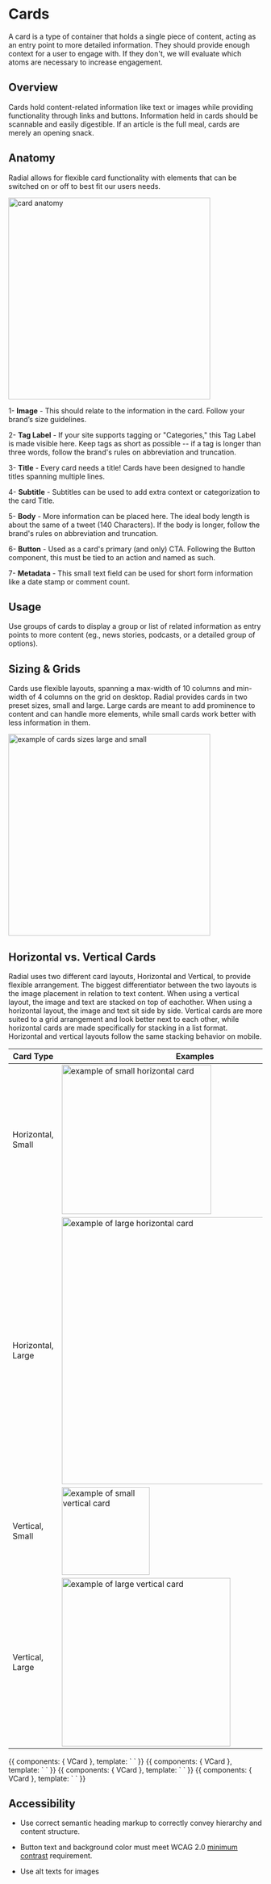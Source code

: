 
<Meta title="Components/Molecules/Cards" />

# Cards

A card is a type of container that holds a single piece of content, acting as an entry point to more detailed information. They should provide enough context for a user to engage with. If they don't, we will evaluate which atoms are necessary to increase engagement.



## Overview

Cards hold content-related information like text or images while providing functionality through links and buttons. Information held in cards should be scannable and easily digestible. If an article is the full meal, cards are merely an opening snack.



## Anatomy

Radial allows for flexible card functionality with elements that can be switched on or off to best fit our users needs.



 <img alt="card anatomy" src="./images/Molecules-Cards-card-anatomy.png" width="400" />

1- **Image** - This should relate to the information in the card. Follow your brand’s size guidelines.

2- **Tag Label** - If your site supports tagging or "Categories," this Tag Label is made visible here. Keep tags as short as possible -- if a tag is longer than three words, follow the brand's rules on abbreviation and truncation.

3- **Title** - Every card needs a title! Cards have been designed to handle titles spanning multiple lines.

4- **Subtitle** - Subtitles can be used to add extra context or categorization to the card Title.

5- **Body** - More information can be placed here. The ideal body length is about the same of a tweet (140 Characters). If the body is longer, follow the brand's rules on abbreviation and truncation.

6- **Button** - Used as a card's primary (and only) CTA. Following the Button component, this must be tied to an action and named as such.

7- **Metadata** - This small text field can be used for short form information like a date stamp or comment count.




## Usage

Use groups of cards to display a group or list of related information as entry points to more content (eg., news stories, podcasts, or a detailed group of options).

## Sizing & Grids

Cards use flexible layouts, spanning a max-width of 10 columns and min-width of 4 columns on the grid on desktop. Radial provides cards in two preset sizes, small and large. Large cards are meant to add prominence to content and can handle more elements, while small cards work better with less information in them.



 <img alt="example of cards sizes large and small" src="./images/Molecules-Cards-sizes.png" width="400" />


## Horizontal vs. Vertical Cards

Radial uses two different card layouts, Horizontal and Vertical, to provide flexible arrangement. The biggest differentiator between the two layouts is the image placement in relation to text content. When using a vertical layout, the image and text are stacked on top of eachother. When using a horizontal layout, the image and text sit side by side. Vertical cards are more suited to a grid arrangement and look better next to each other, while horizontal cards are made specifically for stacking in a list format. Horizontal and vertical layouts follow the same stacking behavior on mobile.



| Card Type | Examples |
| -- | -- |
| Horizontal, Small  | <img alt="example of small horizontal card" src="./images/Molecules-Cards-Small-Horizontal-Card.png" width="296"/> |
| Horizontal, Large  | <img alt="example of large horizontal card" src="./images/Molecules-Cards-Large-Horizontal-Card.png" width="528.5"/>|
| Vertical, Small  | <img alt="example of small vertical card" src="./images/Molecules-Cards-Small-Vertical-Card.png" width="174"/> |
| Vertical, Large  | <img alt="example of large vertical card" src="./images/Molecules-Cards-Large-Vertical-Card.png" width="334"/> |


<Canvas>
    <Story name="Horizontal Small">
        {{
            components: { VCard },
            template: `
<v-card 
    image="http://placehold.it/200x200"
    title="Title"
    subtitle="Subtitle"
>
`
        }}
    </Story>
</Canvas>

<Canvas>
    <Story name="Horizontal Large">
        {{
            components: { VCard },
            template: `
<v-card 
    class="mod-large"
    image="http://placehold.it/500x500"
    title="Title"
    subtitle="Subtitle"
>
`
        }}
    </Story>
</Canvas>

<Canvas>
    <Story name="Vertical Small">
        {{
            components: { VCard },
            template: `
<v-card 
    class="mod-vertical"
    image="http://placehold.it/200x200"
    title="Title"
    subtitle="Subtitle"
>
`
        }}
    </Story>
</Canvas>

<Canvas>
    <Story name="Vertical Large">
        {{
            components: { VCard },
            template: `
<v-card 
    class="mod-vertical mod-large"
    image="http://placehold.it/500x500"
    title="Title"
    subtitle="Subtitle"
>
`
        }}
    </Story>
</Canvas>

## Accessibility

* Use correct semantic heading markup to correctly convey hierarchy and content structure.

* Button text and background color must meet WCAG 2.0 [minimum contrast](https://www.w3.org/WAI/WCAG21/Understanding/contrast-minimum.html) requirement.

* Use alt texts for images


